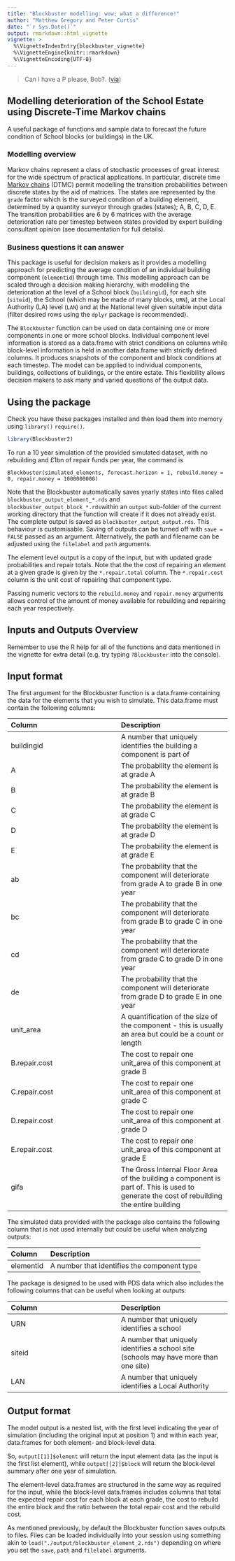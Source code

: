 ```yaml
---
title: "Blockbuster modelling: wow; what a difference!"
author: "Matthew Gregory and Peter Curtis"
date: "`r Sys.Date()`"
output: rmarkdown::html_vignette
vignette: >
  %\VignetteIndexEntry{blockbuster_vignette}
  %\VignetteEngine{knitr::rmarkdown}
  %\VignetteEncoding{UTF-8}
---
```


> Can I have a P please, Bob?.
([via](http://www.bbc.co.uk/news/entertainment-arts-16447409))

## Modelling  deterioration of the School Estate using Discrete-Time Markov chains

A useful package of functions and sample data to forecast the future condition
of School blocks (or buildings) in the UK.

### Modelling overview

Markov chains represent a class of stochastic processes of great interest for
the wide spectrum of practical applications. In particular, discrete time 
[Markov chains](https://cran.r-project.org/web/packages/markovchain/vignettes/an_introduction_to_markovchain_package.pdf) (DTMC) permit modelling the transition probabilities
between discrete states by the aid of matrices. The states are represented by
the `grade` factor which is the surveyed condition of a building element,
determined by a quantity surveyor through grades (states); A, B, C, D, E. The
transition probabilities are 6 by 6 matrices with the average deterioration rate
per timestep between states provided by expert building consultant opinion (see
documentation for full details).  

### Business questions it can answer

This package is useful for decision makers as it provides a modelling approach
for predicting the average condition of an individual building component
(`elementid`) through time. This modelling approach can be scaled through a
decision making hierarchy, with modelling the deterioration at the level of a
School block (`buildingid`), for each site (`siteid`), the School (which may be
made of many blocks, `URN`), at the Local Authority (LA)
level (`LAN`) and at the National level given suitable input data (filter
desired rows using the `dplyr` package is recommended).  

The `Blockbuster` function can be used on data containing one or more components
in one or more school blocks.  Individual component level information is stored as a data.frame with strict conditions on columns
while block-level information is held in another
data.frame with strictly defined columns. It produces snapshots of the 
component and block conditions at each timestep. The model can be applied to
individual components, buildings, collections of buildings, or the entire
estate. This flexibility allows decision makers to ask many and varied questions
of the output data.  

## Using the package

Check you have these packages installed and then load them into memory using
`library()` `require()`.

```r
library(Blockbuster2)
```

To run a 10 year simulation of the provided simulated dataset, with no rebuilding and £1bn of repair funds per year, the command is

`Blockbuster(simulated_elements, forecast.horizon = 1, rebuild.money = 0, repair.money = 1000000000)`

 Note that the Blockbuster automatically saves yearly states into files called
  `blockbuster_output_element_*.rds` and `blockbuster_output_block_*.rds`within
  an `output` sub-folder of the current working directory that the function will
  create if it does not already exist.  The complete output is saved as 
  `blockbuster_output_output.rds`.  This behaviour is customisable.  Saving of
  outputs can be turned off with `save = FALSE` passed as an argument. Alternatively, the path and filename can be adjusted using the `filelabel` and `path` arguments.
  
  The element level output is a copy of the input, but with updated grade probabilities and repair totals.  Note that the the cost of repairing an element at
  a given grade is given by the `*.repair.total` column.  The `*.repair.cost` column is the unit cost of repairing that component type.
  
  Passing numeric vectors to the `rebuild.money` and `repair.money` arguments allows control of the amount of money available for rebuilding and repairing each year respectively.

## Inputs and Outputs Overview

Remember to use the R help for all of the functions and data mentioned in the
vignette for extra detail (e.g. try typing `?Blockbuster` into the console).

## Input format

The first argument for the Blockbuster function is a data.frame containing the data for the elements that you wish to simulate.  This data.frame must contain the following columns:

| Column | Description |
|:---|:---|
| buildingid | A number that uniquely identifies the building a component is part of |
| A | The probability the element is at grade A |
| B | The probability the element is at grade B |
| C | The probability the element is at grade C |
| D | The probability the element is at grade D |
| E | The probability the element is at grade E |
| ab | The probability that the component will deteriorate from grade A to grade B in one year |
| bc | The probability that the component will deteriorate from grade B to grade C in one year |
| cd | The probability that the component will deteriorate from grade C to grade D in one year |
| de | The probability that the component will deteriorate from grade D to grade E in one year |
| unit_area | A quantification of the size of the component - this is usually an area but could be a count or length |
| B.repair.cost | The cost to repair one unit_area of this component at grade B |
| C.repair.cost | The cost to repair one unit_area of this component at grade C |
| D.repair.cost | The cost to repair one unit_area of this component at grade D |
| E.repair.cost | The cost to repair one unit_area of this component at grade E |
| gifa | The Gross Internal Floor Area of the building a component is part of.  This is used to generate the cost of rebuilding the entire building |

The simulated data provided with the package also contains the following column that is not used internally but could be useful when analyzing outputs:

| Column | Description |
|:---|:---|
| elementid | A number that identifies the component type |

The package is designed to be used with PDS data which also includes the following columns that can be useful when looking at outputs:

| Column | Description |
|:---|:---|
| URN | A number that uniquely identifies a school |
| siteid | A number that uniquely identifies a school site (schools may have more than one site) |
| LAN | A number that uniquely identifies a Local Authority |

## Output format

The model output is a nested list, with the first level indicating the year of simulation (including the original input at position 1) and within each year, data.frames for both element- and block-level data.

So, `output[[1]]$element` will return the input element data (as the input is the first list element), while `output[[2]]$block` will return the block-level summary after one year of simulation.

The element-level data.frames are structured in the same way as required for the input, while the block-level data.frames includes columns that total the expected repair cost for each block at each grade, the cost to rebuild the entire block and the ratio between the total repair cost and the rebuild cost.

As mentioned previously, by default the Blockbuster function saves outputs to files.  Files can be loaded individually into your session using something akin to `load("./output/blockbuster_element_2.rds")` depending on where you set the `save`, `path` and `filelabel` arguments.


<!-- We start by taking a look at the component-level data in `test.element`. -->

<!-- ```{r} -->
<!-- data("test_data") -->
<!-- dplyr::glimpse(test.element) -->
<!-- ``` -->

<!-- The `buildingid` variable identifies the building, and the `elementid` is a key -->
<!-- that identifies the precise component type.  The `N`, `A`, `B`, `C`, `D`, `E` -->
<!-- columns show the proportion of the component `unit_area` that is at each -->
<!-- condition grade.  The `na`, `ab`, `bc`, `cd`, `de` columns contain the -->
<!-- deterioration rates between grades at each timestep.  This is stored in the data -->
<!-- to allow for the manual alteration of rates for individual components in -->
<!-- buildings should we identify strong local factors affecting transition rates in  -->
<!-- the future. Finally, the data also contains information regarding the cost per -->
<!-- unit area of repairing the component at each grade rate as well as the total -->
<!-- cost to repair all of a given grade at the appropriate proportion. -->

<!-- The `test.block` aggregates the component-level information by building. -->

<!-- ```{r} -->
<!-- dplyr::glimpse(test.block) -->
<!-- ``` -->

<!-- The `ratio` column contains the ratio between the total repair costs at grades -->
<!-- B, C, and D for a block, and the cost to rebuild the entire block.  This is used -->
<!-- to evaluate the cost-effectiveness of rebuilding decisions within the model. -->

<!-- ### The output variables compared to the input -->

<!-- The output of the `Blockbuster` function is a list.  Each list entry contains two -->
<!-- objects: the component level state and the block level state of dataframes. The  -->
<!-- number of list entries is equivalent to the number of years simulated plus one. -->
<!-- The output is of the custom class `blockbuster` (derivative to list). -->

<!-- Here we simulate the deterioration of one building through one year. We are -->
<!-- interested in the variables of a simulated PDS produced by our `Blockbuster` -->
<!-- model using default arguments.  Note that the `Blockbuster` functions saves -->
<!-- interim data in the `./output/` folder by default, although this behaviour can  -->
<!-- be turned off with the argument `save = FALSE`. -->

<!-- ```{r, warnings = FALSE} -->
<!-- #  output demonstration -->

<!-- # construct single block input -->
<!-- my_block <- test.element %>% -->
<!--   dplyr::filter(buildingid == 4472) -->

<!-- my_block_output <- Blockbuster(my_block, save = FALSE) -->
<!-- dplyr::glimpse(my_block_output) # this function makes the output nicer to read -->

<!-- ``` -->

<!-- The first list entry is the initial state and subsequent list entries are the  -->
<!-- model outputs for each timestep. Observe that the C.block.repair.cost in the -->
<!-- first list entry (which can be read with the command -->
<!-- `my_block_output[[1]]$block$C.block.repair.cost`) is -->
<!-- £XXXX. After deterioration we find it has -->
<!-- increased to £XXXX reflecting the  -->
<!-- deterioration of the block components. -->

<!-- This output has foreign key variables with the suffix -id, that could be joined  -->
<!-- to other data from relevant SQL data tables (e.g. the user could find the `urn` -->
<!-- by joining on `siteid` from an appropriate data table). The `urn` is omitted to -->
<!-- maintain the anonymity of each school's condition included in the sample.   -->

<!-- #### Generic methods -->

<!-- There are currently no generic methods associated with the `blockbuster` class, -->
<!-- but we plan to implement methods for `summary`, `print` and `plot`. -->

<!-- ### The default arguments -->

<!-- In the example above we passed the `blockbuster` function only one argument and -->
<!-- it still worked. That is because if you do not explicitly state some of the -->
<!-- arguments it will assume default values for these. We can look at the defaults -->
<!-- using the `formals` function.   -->

<!-- ```{r} -->
<!-- formals(Blockbuster) -->
<!-- ``` -->

<!-- The default behaviour of the model is to simulate deterioration over one year -->
<!-- without any rebuilding or repairing and no inflation.  The argument -->
<!-- `element.data` does not have default behaviour thus we must pass it to -->
<!-- the blockbuster function. -->

<!-- For more detail try typing `?blockbuster` into the console.   -->

<!-- ## The transition probability data -->

<!-- The deterioration rates are stored in the input `element` object, allowing for  -->
<!-- individually tailored deterioration rates if desired. Let's inspect  -->
<!-- some rates in `test.element`. -->

<!-- ```{r} -->
<!-- test.element[1:2, ] %>% -->
<!--   select(elementid, na, ab, bc, cd, de) -->
<!-- ``` -->

<!-- This identifies the building component through the `elementid`. Although not -->
<!-- available yet, the `TOBEINCLUDED` file in the data folder details the element, -->
<!-- sub-element and construction type associated with each `elementid`. The -->
<!-- "two-letter" variables describe the transition rate or probability from the -->
<!-- first letter condition grade to the second letter condition grade. For example, -->
<!-- `cd` describes the proportion of the `unit_area` at `grade == C` that will -->
<!-- transition to `grade == D` through one timestep or year (`na` means from New to -->
<!-- A (excellent condition) and is not to be confused with `NA`).   -->

<!-- ## The blockbuster functions -->

<!-- We consider the first row of the sampled data which is a roof of excellent -->
<!-- `grade` A condition with a `unit_area` of 308.4. -->

<!-- ```{r} -->
<!-- test.element[1, ] %>% -->
<!--   dplyr::select(elementid, N, A, B, C, D, E, unit_area) -->
<!-- ``` -->

<!-- ## Deteriorating through time -->

<!-- Typically the user will be interested in a subset of the data. Consult the -->
<!-- `dplyr` vignette for handling and sub-setting your data based on desired filter -->
<!-- conditions.   -->

<!-- Here we demonstrate the deterioration of a single building component through -->
<!-- time. We chose a critical building feature of one particular block or building -->
<!-- we are interested in. CAVEAT: this modelling approach should be used at national -->
<!-- level; this example is illustrative. -->

<!-- ```{r, cache = TRUE} -->
<!-- my_roof <- dplyr::filter(test.element, -->
<!--                          buildingid == 4382, elementid == 1700) -->

<!-- my_roof_next_year <- Blockbuster(my_roof, save = FALSE) -->
<!-- my_roof_20year <- Blockbuster(my_roof, forecast.horizon = 20, save = FALSE) -->
<!-- my_roof_20year -->

<!-- ``` -->

<!-- This produces a `blockbuster` object which is a list of the `element` and -->
<!-- `block` objects providing the condition of the input tibble at that timestep. -->
<!-- The first list entry is for the input data. -->

<!-- ## Computation time -->

<!-- I suggest you spend time thinking about the precise question you are asking -->
<!-- rather than using the whole PDS dataset as input due to non-trivial computation -->
<!-- time. A 10% sample with rebuild and repair funding can easily take a couple of -->
<!-- hours on the DfE laptop used to produce this package (i5-6300U processor with  -->
<!-- 8Gb RAM). -->

<!-- The large number of components (each of which is a row in the associated -->
<!-- `element` object) can result in memory errors.  To help with this, interim  -->
<!-- `element` and `block` outputs are saved onto disc (by default into the ./output/ -->
<!-- folder) and reloaded to provide the final output.  Further work is planned to  -->
<!-- reduce the memory footprint of the model processes. -->

<!-- ## Plotting output basics -->

<!-- The `Blockbuster` package provides several default plot options for -->
<!-- `blockbuster` objects, utilising `ggplot2`.  The `blockbuster` objects need to -->
<!-- be manipulated into the long format required by `ggplot2` and this can take time -->
<!-- for very large datasets. For this reason, we advise using the functions -->
<!-- `LongArea` and `LongRepairBacklog` to prepare the data and then pass the results -->
<!-- into `ggplot` directly. -->

<!-- ### Blockbusting -->

<!-- We can investigate the rate at which our critical elements are deteriorating or -->
<!-- even what proportion of the `unit_area` is decommisioned. Given the flexibility -->
<!-- of the model output we can ask anything of the data.   -->

<!-- Here we are interested in tracking the deterioration of critical building -->
<!-- components in our block of interest.  We recycle the `my_roof_20year` object for -->
<!-- this question. The wall starts as all condition grade B then gradually -->
<!-- deteriorates. Several plot methods are available for `blockbuster` outputs. The -->
<!-- default method plots the repair backlog for all grades. -->

<!-- ```{r} -->
<!-- plot(my_roof_20year) -->
<!-- ``` -->

<!-- Adding the option `total = TRUE` plots the sum of all grade `C`, `D`, and `E` -->
<!-- backlogs instead. -->

<!-- ```{r} -->
<!-- plot(my_roof_20year, total = TRUE) -->
<!-- ``` -->

<!-- It is also possible to produce plots tracking the area of each grade. In the -->
<!-- following plot we can see the area at grade A has shrunk to 50% after twenty -->
<!-- years. -->

<!-- ```{r} -->
<!-- plot(my_roof_20year, type = "area") -->
<!-- ``` -->

<!-- The key components of these plots are the `area` and `backlog` class objects -->
<!-- generated by `LongArea()` and `LongRepairBacklog` respectively.  These are long -->
<!-- format data objects suitable for passing to `ggplot`. -->

<!-- ```{r} -->
<!-- area <- LongArea(my_roof_20year) -->
<!-- area -->
<!-- ``` -->

<!-- ```{r} -->
<!-- backlog <- LongRepairBacklog(my_roof_20year) -->
<!-- backlog -->
<!-- ``` -->

<!-- ### Critical building elements -->

<!-- Typically we may be more interested in critical, structural building-features  -->
<!-- such as the roof or walls and whether the `unit_area` exceeds a critical -->
<!-- threshold determined by expert opinion. For example, is our wall's total -->
<!-- `unit_area` after 10 years comprised of over 20% grade D and E? -->
<!-- We plot then inspect the numbers. -->

<!-- ```{r warning=FALSE, message=FALSE, error=FALSE, fig.width=9, fig.height=6} -->

<!-- my_roof_10 <- Blockbuster(my_roof, forecast.horizon = 10, save = FALSE) -->
<!--  #  We are interested in the 10 th (+ 1) timestep -->
<!--  df <- my_roof_10[[11]]$element -->

<!--  #  Use gov style for plot, install these if you don't have them -->
<!--  # devtools::install_github('mangothecat/visualTest')  #  required for govstyle -->
<!--  # devtools::install_github("UKGov-Data-Science/govstyle") -->

<!--  area <- LongArea(df) -->

<!--  plot(area) -->

<!-- ``` -->

<!-- The proportion of each element at a grade are stored in the `N`, `A`, `B`, `C`,  -->
<!-- `D`, and `E` columns of the associated `element` object.  It is therefore easy -->
<!-- to gauge if we have reached the 20% threshold by summing the appropriate -->
<!-- columns. -->

<!-- ```{r} -->
<!-- df$D + df$E -->
<!-- ``` -->

<!-- Only 4.8% of the wall area is at grade D or E. -->

<!-- ## Costing -->

<!-- Grade E is meant to encapsulate a decommisioned status.  However, it is more -->
<!-- useful to attempt to approximate the grade E cost using a crude estimate. Costs -->
<!-- for E grade are now simply the costs for D plus five percent. This approach was -->
<!-- recommended by Adam Bray until we get empirical estimates.       -->

<!-- Costs are calculated for each row within `element` objects. The `.repair.cost` -->
<!-- variables hold the cost per unit area for all components.  The `.repair.total` -->
<!-- values are simply the product of these and the unit area of each row. -->

<!-- The `.repair.cost` totals for buildings in the `block` summary are aggregated -->
<!-- from the `element` values. -->

<!-- ### Blockcosting -->

<!-- We continue with the examples from above by considering the aggregated cost of -->
<!-- repairs through time. Let us plot the distribution of costs by condition grade  -->
<!-- using a -->
<!-- [Tukey box plot](https://en.wikipedia.org/wiki/Box_plot#Alternative_forms) -->
<!-- through each year (R and ggplot make it easy to look at the data in different -->
<!-- ways). The `CreateElementBacklog` function generates a table of the repair -->
<!-- costs for each element at each grade.  The default plot method for the output  -->
<!-- (an `element.backlog` object) creates a faceted boxplot of element-wise repair -->
<!-- costs. -->

<!-- ```{r} -->
<!-- # deteriorate a block through 10 years -->
<!-- my_block_10years <- Blockbuster(my_block, forecast.horizon = 10, save = FALSE) -->

<!-- # compute the element.backlog -->
<!-- my_block_backlog <- CreateElementBacklog(my_block_10years) -->

<!-- # default plot method -->
<!-- plot(my_block_backlog) -->
<!-- ``` -->

<!-- Repair costs from grade A and N are always be zero as they are already in -->
<!-- excellent condition, so they are omitted from the plot. This plot shows how the median  -->
<!-- costs for each grade steadily increase year on year with some building -->
<!-- components in particularly deteriorating quickly and in a costly fashion -->
<!-- (the outliers indicated by the red circles).  -->

<!-- #### Boxplot interpretation -->

<!-- The red "dots" at the end of the boxplot represent outliers. These observations -->
<!-- contribute to the total cost of the block much more than others. There are a -->
<!-- number of different rules for determining if a point is an outlier, but the -->
<!-- method that R and ggplot use is the "1.5 rule". If a data point is:    -->
<!-- * `less than Q1 - 1.5 x IQR`   -->
<!-- * `greater than Q3 + 1.5 x IQR`   -->
<!-- then that point is classed as an "outlier". The line goes to the first data -->
<!-- point before the "1.5" cut-off. Note: the inter-quartile range; `IQR = Q3 - Q1`.   -->

<!-- ### Total Blockcosting -->

<!-- ### Line plot -->

<!-- The blockbuster output is flexible and amenable to data manipulation and or  -->
<!-- transformation prior to plotting. The user is only limited by their imagination.   -->

<!-- Below we present a standard output that is seen in many reports of the School -->
<!-- Estate. Here we plot the total costs aggregated by condition grade for each -->
<!-- year and give it a slightly prettier finish. Note how grade A components do not -->
<!-- contribute to the cost. However, the repair cost of E (set at D repair cost plus -->
<!-- five percent) accelerates the total cost as more building components' -->
<!-- `unit_area` transitions into grade E from D. It's important users are aware of -->
<!-- this when interpreting these graphics as the estimated cost of B, C and D should -->
<!-- be considered more reliable as they are based on expert opinion and bespoke -->
<!-- costs for each building component (whereas E grade is just 5% on D which may not -->
<!-- be appropriate for every building component).      -->

<!-- ```{r fig.width=9, fig.height=6} -->
<!-- plot(my_block_10years) -->
<!-- ``` -->

<!-- In the following plot which describes the total repair backlog of grade C and D -->
<!-- components observe that the costs start to plateau.  This may seem  -->
<!-- counter-intuitive until you realise that this means a substantial portion of the -->
<!-- component is grade E and needs rebuilding, not repair. -->

<!-- ```{r} -->
<!-- plot(my_block_10years, total = TRUE) -->
<!-- ``` -->

<!-- ### Digging down -->

<!-- > Better to draw several approximate graphics saying something about the right question than to draw one precise graphic relating to the wrong question. -->

<!-- The `blockbuster` simulation is time expensive thus we do not want to generate -->
<!-- every possible outcome variable that a user might need. Instead we generate -->
<!-- variables that are required for the simulation, for decision making regarding -->
<!-- which blocks should be rebuilt or repaired. Instead you can derive variables -->
<!-- yourself. Be imaginative and try plenty of variety in your plots. -->

<!-- ### Costing the rebuilding of a block -->

<!-- The repair costs ignore decommisioned building components (grade E `unit_area` -->
<!-- of a building component). To incorporate this into our analysis of when it is -->
<!-- better to rebuild a block rather than to maintain it we create a new variable -->
<!-- called `block_rebuild_cost`. This multiplies the `gifa`, of the block that the -->
<!-- building component in question is part of, by the argument `rebuild_cost_rate`  -->
<!-- which has a default value of £2000 per m^2^. This does not fully capture the  -->
<!-- complexity of estimating the rebuild cost of a block and could be enhanced in  -->
<!-- future iterations of the `blockbuster`. This value is the same for all building -->
<!-- components in the same block as it is a function of the block's `gifa`.  -->

<!-- In the following example we set the unit cost of rebuilding blocks at £2,507.5  -->
<!-- and apply an inflation rate of 4% which will be automatically applied to the  -->
<!-- repair and rebuild costs each year. -->

<!-- ```{r} -->

<!-- two_blocks_4_years_inflation <- Blockbuster(dplyr::filter(test.element, -->
<!--                                                           buildingid == 4382 | -->
<!--                                                           buildingid == 4472), -->
<!--                                             forecast.horizon = 4, -->
<!--                                             block.rebuild.cost = 2507.5, -->
<!--                                             inflation = 1.04, -->
<!--                                             save = FALSE) -->

<!-- # initial rebuild cost -->
<!-- sum(two_blocks_4_years_inflation[[1]]$block$block.rebuild.cost) -->
<!-- # cost after four years of inflation at 4% -->
<!-- sum(two_blocks_4_years_inflation[[5]]$block$block.rebuild.cost) -->
<!-- ``` -->

<!-- Note that deterioration does not affect the cost of rebuilding a block, only -->
<!-- inflation. -->

<!-- #### Total costs by building element -->

<!-- The `element.backlog` object gives us the ability to drill into -->
<!-- individual components.  For example, we can look at the costs related to  -->
<!-- particular element types.  In the next example we only look at the elementid -->
<!-- related to structural walls and roofs. -->

<!-- ```{r fig.width=9, fig.height=6} -->

<!-- my_block_structure_backlog <- my_block_backlog %>% -->
<!--   filter(elementid %in% c(1863, 1830, 1983, 1862, 1826, 1829, 1984, 1827, 1828, -->
<!--                           1864, 1701, 1985, 1700, 1865)) %>% -->
<!--   ElementBacklog -->

<!-- plot(my_block_structure_backlog) -->

<!-- #p5 <- my_block_10years %>% -->
<!-- #  purrr::map_df( -->
<!-- #    ~ .x , -->
<!-- #    .id = NULL -->
<!-- #  ) %>% -->
<!-- #  dplyr::group_by(timestep, element) %>% -->
<!-- #  dplyr::summarise(sum_cost = sum(cost, na.rm = TRUE)) %>% -->
<!-- #  ggplot2::ggplot(aes(x = element, y = sum_cost)) + -->
<!-- #  ggplot2::geom_bar(stat = "identity") + -->
<!-- #  ggplot2::facet_wrap( -->
<!-- #    ~timestep -->
<!-- #  ) -->

<!-- #p5 + ylab("Total cost of repairs (£)") + xlab("Building element") + -->
<!-- #  govstyle::theme_gov() + theme(axis.text.x = element_text(angle = 90, hjust = 1)) +  -->
<!-- #  theme(plot.margin = unit(c(20,10,10,10),"mm")) -->

<!-- ``` -->

<!-- #### Subsetting the blockbuster list output for specified years of interest -->

<!-- Perhaps we are interested in just the last couple of years of the simulation? We can subset a single year of interest or dataframe from the list using the normal R syntax.   -->

<!-- The following graph also highlights a flaw in the earlier generation of the deterioration model which just considered the `unit_area` of a building component and ignored the building component `element`, `sub_element` or `const_type` type in its calculations. The blockbuster model considers this when estimating repair costs. In the figure below we aggregate across building `element` the total `unit_area` and `cost` of repairs and plot using the extra dimensions afforded by point area and colour. In short this identifies an interaction term between `element` and `grade` for `cost` of repairs (the trajectory of gradient is different between building components as you go between condition grades).     -->

<!-- ```{r fig.width=9, fig.height=6} -->
<!-- #p6 <- my_block_10years[11] %>% -->
<!-- #  purrr::map_df( -->
<!-- #    ~ .x , -->
<!-- #    .id = NULL -->
<!-- #  ) %>% -->
<!-- #  dplyr::group_by(timestep, grade, element_shrt = as.factor(abbreviate(element, 14))) %>% -->
<!-- #  dplyr::summarise(sum_unit_area = sum(unit_area, na.rm = TRUE), -->
<!-- #                   sum_cost = sum(cost, na.rm = TRUE)) %>% -->
<!-- #  ggplot2::ggplot(aes(x = grade, y = sum_cost, colour = element_shrt, size = sum_unit_area)) + -->
<!-- #  ggplot2::geom_point(alpha = 0.7) + -->
<!-- #  ggplot2::facet_wrap( -->
<!-- #    ~ timestep -->
<!-- #  ) -->

<!-- #p6 + ylab("Cost of repairs (£)") + xlab("Condition grade")  + -->
<!-- #  theme_economist() +  -->
<!-- #  scale_size_continuous(breaks = c(1000, 2000, 3000), range = c(3,10)) -->

<!-- ``` -->

<!-- ## Rebuilding -->

<!-- Rebuilding is carried out by the `rebuild` function which is internal to `blockbuster`. The rebuilding of the `blockbuster_tibble` you pass as an argument is dependent on two other arguments; the `rebuild_monies` and `rebuild_cost_rate`. Both can be passed as a vector equal in length to the number of years you are simulating (`forecast_horizon`) or as a number. This allows you to control for inflation in the construction industry and variable rebuilding spending from year to year. Technically the `blockbuster` function makes use of the `rebuild_cost_rate` in estimating how much it would cost to rebuild a block (`rebuild_cost_rate` multiplied by block `gifa`), this is then passed into `rebuild` for a decision on how to spend the available `rebuild_monies`. All the blocks (unique based on `buildingid`) in the `blockbuster_tibble` are ranked in descending order of the ratio of the total cost of repairs to the cost of rebuilding the block (where a score higher than one means the block is more expensive to repair than it is to rebuild). The block with the highest internal statistic of `cost_to_rebuild_ratio` is inspected for rebuilding first. If enough monies are available it is rebuilt by converting all its building components back to new and recalculating the `unit_area` (using `areafy2`). The leftover money is then cycled through the list rebuilding as appropriate until the remaining money is less than the cheapest block to rebuild, at which point it is discarded (NOT passed to `repair_monies`).   -->

<!-- ### Example -->

<!-- We inspect the effect of rebuilding on the cost of repairs of three buildings with a non-constant rebuilding investment profile and `rebuild_cost_rate` adjusted for 0% (year 2) then 1% inflation (year 3) (you can pass this as a vector rather than typing it manually of course). We inspect the effect of the rebuild on total repair costs using a faceted stacked bar chart for the different building elements in all the blocks (try increasing the `rebuild_monies` by one pound, what happens?). -->

<!-- ```{r fig.width=10, fig.height=12} -->
<!-- #  We filter our PDS sample for just three blocks to keep things simple -->
<!-- #x <- dplyr::filter(blockbuster::blockbuster_pds,  buildingid == 4382 | buildingid == 4472 -->
<!-- #                   | buildingid == 4487) -->
<!-- ##  Rebuild spending profile -->
<!-- #y <- blockbuster(x, forecast_horizon = 8, rebuild_monies = c(0, 5e6, 0, 0, 0, 0, 0, 0),  #  #five million -->
<!-- #                 rebuild_cost_rate = c(1274, 1274 + 0, 1274 + 12.74, 1286.74, 1286.74, -->
<!-- #                                       1286.74, 1286.74, 1286.74))   -->

<!-- #p7 <- y %>% -->
<!-- #  purrr::map_df( -->
<!-- #    ~ .x , -->
<!-- #    .id = NULL -->
<!-- #  ) %>% -->
<!-- #  dplyr::group_by(timestep, element, grade) %>% -->
<!-- #  dplyr::summarise(sum_cost = sum(cost, na.rm = TRUE)) %>% -->
<!-- #  ggplot2::ggplot(aes(x = element, y = sum_cost, fill = grade)) + -->
<!-- #  ggplot2::geom_bar(stat = "identity") + -->
<!-- #  ggplot2::facet_wrap( -->
<!-- #    ~timestep -->
<!-- #  ) + scale_fill_discrete(drop = FALSE) + scale_x_discrete(drop = FALSE)  #  gives E a colour -->

<!-- #p7 + ylab("Total cost of repairs (£)") + xlab("Building element") + -->
<!-- #  govstyle::theme_gov() + theme(axis.text.x = element_text(angle = 90, hjust = 1)) +  -->
<!-- #  theme(plot.margin = unit(c(20,10,10,10),"mm")) + -->
<!-- #  theme(legend.position = "top")  -->
<!-- ``` -->

<!-- This also provides a sense check. The rebuild happens during `timestep 2` (because `rebuild_monies = c(0, 5e6, 0)`), all building components are rebuilt to `grade = N` thus have  zero `cost`. During the next timestep there will be some deterioration to `grade = A`, however all building components of excellent condition do not contribute to the repair costs of a block, hence no cost of repairs in `timestep 3`. We start to see condition `grade = B & D` at `timestep 5` as expected given our working knowledge of the model.   -->

<!-- ## Repairs -->

<!-- Repairs are carried out by the `repair` function which is internal to `blockbuster`. The repairing of the `blockbuster_tibble` you pass as an argument is dependent on the other argument; `repair_monies`. The latter can be passed as a vector equal in length to the number of years you are simulating (`forecast_horizon`) or as a number. This allows you to control for inflation in the construction industry and variable repairs spending from year to year. Technically the `blockbuster` function makes use of the `repair_monies` by dividing it up evenly between each block in the input `blockbuster_tibble`.   -->

<!-- All the blocks (unique based on `buildingid`) in the `blockbuster_tibble` are ranked in descending order by `buildingid`, `grade` (from E to N) and `cost` (expensive to cheapest repairs within `grade`). Each block is repaired with `repair_monies` divided by the number of blocks in the `blockbuster_tibble`. Money is spent on worse condition grade (ignoring E as it cannot be repaired [ignoring N and A also]) and most expensive repairs first until the remaining money is less than the cheapest building component to repair, at which point it is discarded (NOT passed to `rebuild_monies`; assumed spent by the school on other things) (see the help function `what_needs_repair_within_block()` for details on the decision making). -->

<!-- ### Example - compare different spending profiles on condition of blocks -->

<!-- The purpose of this package is to inform policy decision making to determine which out of competing spending profiles will better meet the assessment criteria. Here we aim to minimise the total condition cost of repairs in the 3 school blocks. We develop two spending profiles using the same amount of money over five years (ignoring inflation for simplicity). Remember, the user is free to develop their own assessment criteria given the flexibility of the model output (e.g. you could use the `unit_area` of critical building components).   -->

<!-- We could compare using some graphics already demonstrated in the vignette. Instead we prefer to reorganise the data to answer our specific question: which of our competing spending profiles produces the lowest estimated total repairs cost in year 5? We use arbitary blocks and total repair spend profile (this is not intended to be realistic but instead demonstrative). Inspect the code chunk, specifically the `repair_monies` argument for each spending profile, as it is where they differ.   -->

<!-- * Drip - slow and steady - consistent amount spent each year. -->
<!-- * Flood - sooner rather than later - spending more sooner, less later. -->

<!-- #### Run the simulations -->

<!-- ```{r } -->
<!-- #  We filter our PDS sample for just three blocks to keep things simple -->
<!-- #  using identical blocks to our rebuild example above. -->
<!-- # -->
<!-- #x <- dplyr::filter(blockbuster::blockbuster_pds,  buildingid == 4382 | buildingid == 4472 -->
<!-- #                   | buildingid == 4487) -->
<!-- ##  Repair spending profile of different strategies -->
<!-- #drip_repairs <- blockbuster(x, forecast_horizon = 5,  #  sum(rep(3e4, 5)) -->
<!-- #                            repair_monies = rep(3e4, 5))  #  £10k / block / year = £ 15e5 -->
<!-- # -->
<!-- #flood_repairs <- blockbuster(x, forecast_horizon = 5, -->
<!-- #                             repair_monies = c(6e4, 6e4, -->
<!-- #                                               1e4, 1e4, 1e4))   -->
<!-- ##  (20k, 20k, 5k, 5k, 5k)* 3 blocks = £ 10.5e5# -->
<!-- # -->
<!-- ``` -->

<!-- Sometimes it is convenient to save these objects and then use them again later. If we were to `saveRDS` then `readRDS` we could use the `attributes()` function to find out the spending profile inputs of the `blockbuster_list`. -->

<!-- ```{r} -->
<!-- #attributes(drip_repairs) -->
<!-- #attributes(flood_repairs) -->

<!-- ``` -->


<!-- #### Manipulate data for assessment statistic of interest (total cost of repairs) -->

<!-- This consistent repair spend profile can be visually compared by the user to a spending profile that invests more heavily sooner rather than later. However, we need to organise the data into a convenient form for comparison.   -->

<!-- First we convert our list of dataframes into one dataframe (for each spending profile).   -->

<!-- ```{r} -->
<!-- #drip <- dplyr::bind_rows(drip_repairs) -->
<!-- #flood <- dplyr::bind_rows(flood_repairs) -->

<!-- ``` -->

<!-- Then we group by timestep and sum the total cost of repairs across all the blocks. We pretend you might want to compare many spending profiles here and thus demonstrate an approach that can be scaled. The model comparison of spending profiles suggests that the flood approach is slightly better when judged by the year 5 `total_cost` of repairs statistic generated using simple data manipulation and aggregation by the analyst. Not much difference at year 1 suggests that the "spend early" strategy may have over spent at year 1. This could be explored by further investigation or even automation to optimise the problem, given enough time or computation power.   -->

<!-- ```{r} -->
<!-- #dripping <- drip %>%  #  extracat::visna(drip, sort = "b") -->
<!-- #  group_by(timestep) %>%  #  drip_missing <- drip %>% filter(!complete.cases(.)) -->
<!-- #  #  table(drip_missing$timestep)  #  the originals rows are not being given this variable -->
<!-- #  #  maybe this is OK and makes sense, block can't be rebuilt at timestep 0, therefore NA cost -->
<!-- #  summarise(total_cost = sum(cost))# -->
<!-- # -->
<!-- #flooding <- flood %>% -->
<!-- #  group_by(timestep) %>% -->
<!-- #  summarise(total_cost = sum(cost))# -->

<!-- #  we can join them and create an ID variable -->
<!-- #spending_profile_ts <- dplyr::bind_rows("drip" = dripping, "flood" = flooding, -->
<!-- #                                        .id = "spend_profiles") -->

<!-- #spending_profile_ts -->
<!-- ``` -->

<!-- #### Visualise -->

<!-- ```{r} -->
<!-- #p8 <- ggplot(spending_profile_ts, aes(timestep, -->
<!-- #                                total_cost, -->
<!-- #                                colour = spend_profiles, -->
<!-- #                                group = spend_profiles)) + -->
<!-- #  geom_line(size = 2)# -->
<!-- # -->
<!-- #  p8 <- p8 + ylab("Total cost of repairs (£)") + xlab("Years") + -->
<!-- #  govstyle::theme_gov() +  -->
<!-- #  theme(plot.margin = unit(c(20,10,10,10),"mm")) + -->
<!-- #  theme(legend.position = "top") -->
<!-- # -->
<!-- ``` -->

<!-- ```{r fig.width=10, fig.height=12} -->
<!-- #print(p8) -->
<!-- ``` -->

<!-- The simulations suggest that on average investing sooner rather than later with the "flood" strategy is slightly superior at reducing total repair costs in five years time.   -->

<!-- ## Rebuilding versus repairing - how to best invest? -->

<!-- Now we have both the `rebuild` and `repair` functions we can assess spending profiles that prioritise rebuilding over repairing or vice versa. Again to compare meaningfully we need an assessment criteria to compare our different approaches.   -->

<!-- Let's use all our money to rebuild one of the blocks or use all the money to repair each block over the five years instead.   -->

<!-- * Rebuild one block at year one then do nothing   -->
<!-- * Repair each block over the five years using block rebuild investment   -->

<!-- We use the same arbitary grouping of blocks to demonstrate. We do our analysis in one code chunk this now that you are familiar.   -->

<!-- ```{r } -->
<!-- #  Repair spending profile of different strategies -->

<!-- #  rebuild most expensive block in first year -->
<!-- #rebuild_once <- blockbuster(x, forecast_horizon = 5,   -->
<!-- #                            rebuild_monies = c(2440984, rep(0, 4))) %>% -->
<!-- #  dplyr::bind_rows() %>% -->
<!-- #  group_by(timestep) %>% -->
<!-- #  summarise(total_cost = sum(cost, na.rm = TRUE)) -->

<!-- #  repair funding using same funds spread over five years -->
<!-- #drip_fix <- blockbuster(x, forecast_horizon = 5, -->
<!-- #                             repair_monies = rep(2440984/5, 5)) %>%  -->
<!-- #  dplyr::bind_rows() %>% -->
<!-- #  group_by(timestep) %>% -->
<!-- #  summarise(total_cost = sum(cost, na.rm = TRUE))# -->

<!-- #  we can join them and create an ID variable -->
<!-- #spending_profile_ts <- dplyr::bind_rows("Repairs only" = drip_fix, -->
<!-- #                                        "Rebuild only" = rebuild_once, -->
<!-- #                                        .id = "spend_profiles") -->

<!-- #p9 <- ggplot(spending_profile_ts, aes(timestep, -->
<!-- #                                total_cost, -->
<!-- #                                colour = spend_profiles, -->
<!-- #                                group = spend_profiles)) + geom_line(size = 2) -->

<!-- #  p9 <- p9 + ylab("Total cost of repairs (£)") + xlab("Years") + -->
<!-- #  govstyle::theme_gov() +  -->
<!-- #  theme(plot.margin = unit(c(20,10,10,10),"mm")) + -->
<!-- #  theme(legend.position = "top") -->


<!-- ``` -->

<!-- ```{r fig.width=10, fig.height=12} -->
<!-- #print(p9) -->
<!-- ``` -->


<!-- The rebuild takes care of the one rebuilt block but not the other two! As a result the costs of repair begin to accelerate without any money invested in repairing the blocks. The repair focused spending profile quickly brings the condition cost down to zero after two years. The repair profile is probably overspending in the subsequent years and funding could be reduced further with some investigation.   -->

<!-- CAVEAT: this is just a demonstration and should not be considered a general rule. The best strategy will depend on your assessment criteria and the blocks of interest.   -->

<!-- ## Summary -->

<!-- * This modelling approach has the potential to make use of all the data.   -->
<!-- * It uses a robust statistical modelling approach.   -->
<!-- * The input structure is preserved in the output tibbles.   -->
<!-- * The model can be iteratively improved as more data is collected.   -->
<!-- * There is flexibility in the transition matrices that are used that should be estimated empirically in the future, data collection permitting. -->
<!-- * The writing of a package allows us to enshrine business knowledge into a corpus of code that is inseparable from the documentation of that code. -->
<!-- * Quality assurance is built in through the use of continuous integration and the test driven development.   -->

<!-- ```{r} -->
<!-- sessionInfo() -->
<!-- ``` -->

